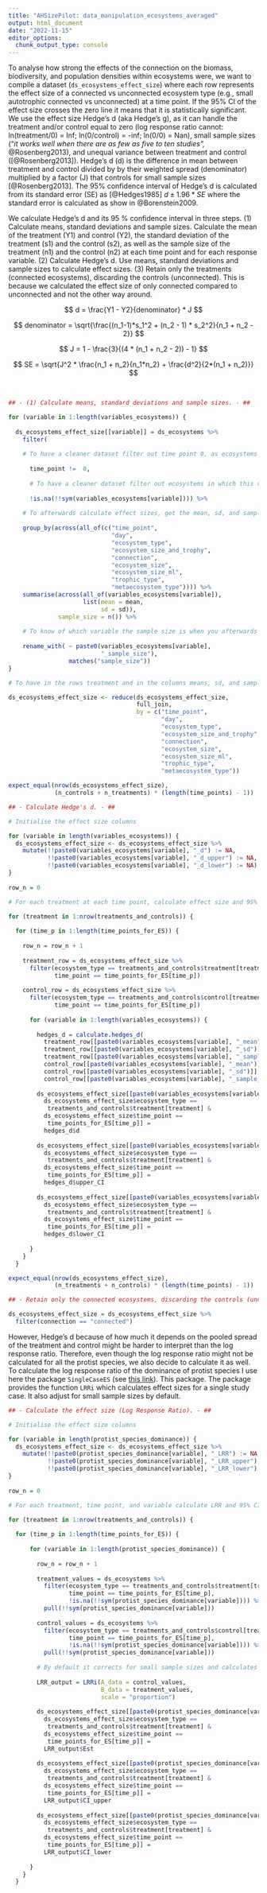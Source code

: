 ```yaml
---
title: "AHSizePilot: data_manipulation_ecosystems_averaged"
output: html_document
date: "2022-11-15"
editor_options: 
  chunk_output_type: console
---
```


To analyse how strong the effects of the connection on the biomass, biodiversity, and population densities within ecosystems were, we want to compile a dataset (`ds_ecosystems_effect_size`) where each row represents the effect size of a connected vs unconnected ecosystem type (e.g., small autotrophic connected vs unconnected) at a time point. If the 95% CI of the effect size crosses the zero line it means that it is statistically significant. We use the effect size Hedge's d (aka Hedge's g), as it can handle the treatment and/or control equal to zero (log response ratio cannot: ln(treatment/0) = Inf; ln(0/control) = -inf; ln(0/0) = Nan), small sample sizes ("*it works well when there are as few as five to ten studies",* @Rosenberg2013), and unequal variance between treatment and control ([@Rosenberg2013]). Hedge's d (d) is the difference in mean between treatment and control divided by by their weighted spread (denominator) multiplied by a factor (J) that controls for small sample sizes [@Rosenberg2013]. The 95% confidence interval of Hedge's d is calculated from its standard error (SE) as [@Hedges1985] $d ± 1.96 * SE$ where the standard error is calculated as show in @Borenstein2009.

We calculate Hedge's d and its 95 % confidence interval in three steps. (1) Calculate means, standard deviations and sample sizes. Calculate the mean of the treatment (Y1) and control (Y2), the standard deviation of the treatment (s1) and the control (s2), as well as the sample size of the treatment (n1) and the control (n2) at each time point and for each response variable. (2) Calculate Hedge's d. Use means, standard deviations and sample sizes to calculate effect sizes. (3) Retain only the treatments (connected ecosystems), discarding the controls (unconnected). This is because we calculated the effect size of only connected compared to unconnected and not the other way around.

$$
d = \frac{Y1 - Y2}{denominator} * J
$$

$$
denominator = \sqrt{\frac{(n_1-1)*s_1^2 + (n_2 - 1) * s_2^2}{n_1 + n_2 - 2}}
$$

$$
J = 1 - \frac{3}{(4 * (n_1 + n_2 - 2)) - 1}
$$

$$
SE = \sqrt{J^2 * \frac{n_1 + n_2}{n_1*n_2} + \frac{d^2}{2*(n_1 + n_2)}}
$$

<br>

```r

## - (1) Calculate means, standard deviations and sample sizes. - ##

for (variable in 1:length(variables_ecosystems)) {
  
  ds_ecosystems_effect_size[[variable]] = ds_ecosystems %>%
    filter(
      
    # To have a cleaner dataset filter out time point 0, as ecosystems were assumed to be the same as the bottles from which they were started, as we only measured these bottles and not the ecosystems.
      
      time_point !=  0,
      
      # To have a cleaner dataset filter out ecosystems in which this variable could not be computed (e.g., species richness of a crashed culture). 
      
      !is.na(!!sym(variables_ecosystems[variable]))) %>%
    
    # To afterwards calculate effect sizes, get the mean, sd, and sample size of treatments at each time point 
    
    group_by(across(all_of(c("time_point",
                             "day",
                             "ecosystem_type",
                             "ecosystem_size_and_trophy",
                             "connection",
                             "ecosystem_size",
                             "ecosystem_size_ml",
                             "trophic_type",
                             "metaecosystem_type")))) %>%
    summarise(across(all_of(variables_ecosystems[variable]),
                     list(mean = mean,
                          sd = sd)),
              sample_size = n()) %>%
    
    # To know of which variable the sample size is when you afterwards bind columns, add the name of the variable to the name of the sample size column. 
    
    rename_with( ~ paste0(variables_ecosystems[variable], 
                          "_sample_size"),
                 matches("sample_size"))
}

# To have in the rows treatment and in the columns means, sd, and sample size, bind columns together. 

ds_ecosystems_effect_size <- reduce(ds_ecosystems_effect_size,
                                    full_join,
                                    by = c("time_point",
                                           "day",
                                           "ecosystem_type",
                                           "ecosystem_size_and_trophy",
                                           "connection",
                                           "ecosystem_size",
                                           "ecosystem_size_ml",
                                           "trophic_type",
                                           "metaecosystem_type"))
```

```r
expect_equal(nrow(ds_ecosystems_effect_size),
             (n_controls + n_treatments) * (length(time_points) - 1))
```

```r

## - Calculate Hedge's d. - ##

# Initialise the effect size columns 

for (variable in length(variables_ecosystems)) {
  ds_ecosystems_effect_size <- ds_ecosystems_effect_size %>%
    mutate(!!paste0(variables_ecosystems[variable], "_d") := NA,
           !!paste0(variables_ecosystems[variable], "_d_upper") := NA,
           !!paste0(variables_ecosystems[variable], "_d_lower") := NA)
}
  
row_n = 0

# For each treatment at each time point, calculate effect size and 95% CI

for (treatment in 1:nrow(treatments_and_controls)) {
    
  for (time_p in 1:length(time_points_for_ES)) {
    
    row_n = row_n + 1
    
    treatment_row = ds_ecosystems_effect_size %>%
      filter(ecosystem_type == treatments_and_controls$treatment[treatment],
             time_point == time_points_for_ES[time_p])
      
    control_row = ds_ecosystems_effect_size %>%
      filter(ecosystem_type == treatments_and_controls$control[treatment],
             time_point == time_points_for_ES[time_p])
      
      for (variable in 1:length(variables_ecosystems)) {
        
        hedges_d = calculate.hedges_d(
          treatment_row[[paste0(variables_ecosystems[variable], "_mean")]],
          treatment_row[[paste0(variables_ecosystems[variable], "_sd")]],
          treatment_row[[paste0(variables_ecosystems[variable], "_sample_size")]],
          control_row[[paste0(variables_ecosystems[variable], "_mean")]],
          control_row[[paste0(variables_ecosystems[variable], "_sd")]],
          control_row[[paste0(variables_ecosystems[variable], "_sample_size")]])
        
        ds_ecosystems_effect_size[[paste0(variables_ecosystems[variable], "_d")]][
          ds_ecosystems_effect_size$ecosystem_type ==
           treatments_and_controls$treatment[treatment] &
          ds_ecosystems_effect_size$time_point == 
           time_points_for_ES[time_p]] =
          hedges_d$d
        
        ds_ecosystems_effect_size[[paste0(variables_ecosystems[variable], "_d_upper")]][
          ds_ecosystems_effect_size$ecosystem_type ==
           treatments_and_controls$treatment[treatment] &
          ds_ecosystems_effect_size$time_point == 
           time_points_for_ES[time_p]] =
          hedges_d$upper_CI
        
        ds_ecosystems_effect_size[[paste0(variables_ecosystems[variable], "_d_lower")]][
          ds_ecosystems_effect_size$ecosystem_type ==
           treatments_and_controls$treatment[treatment] &
          ds_ecosystems_effect_size$time_point == 
           time_points_for_ES[time_p]] =
          hedges_d$lower_CI
        
      }
    }
  }
```

```r
expect_equal(nrow(ds_ecosystems_effect_size), 
             (n_treatments + n_controls) * (length(time_points) - 1))
```

```r

## - Retain only the connected ecosystems, discarding the controls (unconnected). - ##

ds_ecosystems_effect_size = ds_ecosystems_effect_size %>%
  filter(connection == "connected")
```

However, Hedge's d because of how much it depends on the pooled spread of the treatment and control might be harder to interpret than the log response ratio. Therefore, even though the log response ratio might not be calculated for all the protist species, we also decide to calculate it as well. To calculate the log response ratio of the dominance of protist species I use here the package `SingleCaseES` (see [this link](https://cran.r-project.org/web/packages/SingleCaseES/vignettes/Using-SingleCaseES.html)). This package. The package provides the function `LRRi` which calculates effect sizes for a single study case. It also adjust for small sample sizes by default.

```r

## - Calculate the effect size (Log Response Ratio). - ##

# Initialise the effect size columns 

for (variable in length(protist_species_dominance)) {
  ds_ecosystems_effect_size <- ds_ecosystems_effect_size %>%
    mutate(!!paste0(protist_species_dominance[variable], "_LRR") := NA,
           !!paste0(protist_species_dominance[variable], "_LRR_upper") := NA,
           !!paste0(protist_species_dominance[variable], "_LRR_lower") := NA)
}
  
row_n = 0

# For each treatment, time point, and variable calculate LRR and 95% CI

for (treatment in 1:nrow(treatments_and_controls)) {
    
  for (time_p in 1:length(time_points_for_ES)) {
    
      for (variable in 1:length(protist_species_dominance)) {
        
        row_n = row_n + 1
        
        treatment_values = ds_ecosystems %>%
          filter(ecosystem_type == treatments_and_controls$treatment[treatment],
                 time_point == time_points_for_ES[time_p],
                 !is.na(!!sym(protist_species_dominance[variable]))) %>%
          pull(!!sym(protist_species_dominance[variable]))
        
        control_values = ds_ecosystems %>%
          filter(ecosystem_type == treatments_and_controls$control[treatment],
                 time_point == time_points_for_ES[time_p],
                 !is.na(!!sym(protist_species_dominance[variable]))) %>%
          pull(!!sym(protist_species_dominance[variable]))
    
        # By default it corrects for small sample sizes and calculates 95 % CI.
        
        LRR_output = LRRi(A_data = control_values, 
                          B_data = treatment_values, 
                          scale = "proportion")
        
        ds_ecosystems_effect_size[[paste0(protist_species_dominance[variable], "_LRR")]][
          ds_ecosystems_effect_size$ecosystem_type ==
           treatments_and_controls$treatment[treatment] &
          ds_ecosystems_effect_size$time_point == 
           time_points_for_ES[time_p]] =
          LRR_output$Est
        
        ds_ecosystems_effect_size[[paste0(protist_species_dominance[variable], "_LRR_upper")]][
          ds_ecosystems_effect_size$ecosystem_type ==
           treatments_and_controls$treatment[treatment] &
          ds_ecosystems_effect_size$time_point == 
           time_points_for_ES[time_p]] =
          LRR_output$CI_upper
        
        ds_ecosystems_effect_size[[paste0(protist_species_dominance[variable], "_LRR_lower")]][
          ds_ecosystems_effect_size$ecosystem_type ==
           treatments_and_controls$treatment[treatment] &
          ds_ecosystems_effect_size$time_point == 
           time_points_for_ES[time_p]] =
          LRR_output$CI_lower
        
      }
    }
  }
```
